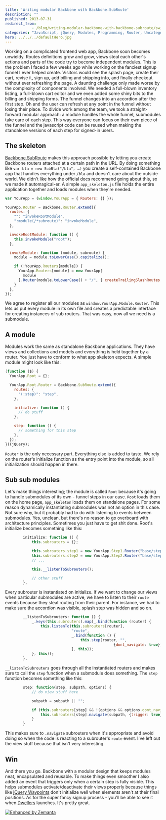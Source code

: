 ```yaml
---
title: 'Writing modular Backbone with Backbone.SubRoute'
description: ""
published: 2013-07-31
redirect_from: 
            - /blog/writing-modular-backbone-with-backbone-subroute/swizec/6297
categories: "JavaScript, jQuery, Modules, Programming, Router, Uncategorized, Web application"
hero: ../../../defaultHero.jpg
---
```

Working on a complicated frontend web app, Backbone soon becomes unwieldy. Routes definitions grow and grow, views steal each other&#x27;s actions and parts of the code try to become independent modules. This is the problem I faced a few weeks ago while working on the fanciest signup funnel I ever helped create. Visitors would see the splash page, create their cart, revise it, sign up, add billing and shipping info, and finally checkout without ever refreshing the page. A daunting challenge only made worse by the complexity of components involved. We needed a full-blown inventory listing, a full-blown cart editor and we even added some shiny bits to the billing and shipping forms. The funnel changes into an accordion after the first step. Oh and the user can refresh at any point in the funnel without losing their place. To divide work among the team, we took a straight-forward modular approach: a module handles the whole funnel, submodules take care of each step. This way everyone can focus on their own piece of the funnel and the javascript code can be reused when making the standalone versions of each step for signed-in users.

## The skeleton

[Backbone.SubRoute](http://geekdave.com/2012/04/05/module-specific-subroutes-in-backbone/) makes this approach possible by letting you create Backbone routers attached at a certain path in the URL. By doing something like `var bla = new SubBla("/bla", …)` you create a self-contained Backbone app that handles everything under `/bla` and doesn&#x27;t care about the outside world. We didn&#x27;t like how the official docs recommend going about this, so we made it automagical-er. A simple `app_skeleton.js` file holds the entire application together and loads modules when they&#x27;re needed.

```javascript
var YourApp = (window.YourApp = { Routers: {} });

YourApp.Router = Backbone.Router.extend({
  routes: {
    "": "invokeRootModule",
    ":module(/*subroute)": "invokeModule",
  },

  invokeRootModule: function () {
    this.invokeModule("root");
  },

  invokeModule: function (module, subroute) {
    module = module.toLowerCase().capitalize();

    if (!YourApp.Routers[module]) {
      YourApp.Routers[module] = new YourApp[
        module
      ].Router(module.toLowerCase() + "/", { createTrailingSlashRoutes: true });
    }
  },
});
```

We agree to register all our modules as `window.YourApp.Module.Router`. This lets us put every module in its own file and creates a predictable interface for creating instances of sub routers. That was easy, now all we need is a submodule.

## A module

Modules work the same as standalone Backbone applications. They have views and collections and models and everything is held together by a router. You just have to conform to what app skeleton expects. A simple module might look like this:

```javascript
(function ($) {
  YourApp.Root = {};

  YourApp.Root.Router = Backbone.SubRoute.extend({
    routes: {
      "(:step)": "step",
    },

    initialize: function () {
      // do stuff
    },

    step: function () {
      // something for this step
    },
  });
})(jQuery);
```

`Router` is the only necessary part. Everything else is added to taste. We rely on the router&#x27;s initialize function as the entry point into the module, so all initialization should happen in there.

## Sub sub modules

Let&#x27;s make things interesting; the module is called `Root` because it&#x27;s going to handle submodules of its own - funnel steps in our case. `Root` loads them on the home page, `app_skeleton` loads them on standalone pages. For some reason dynamically instantiating submodules was not an option in this case. Not sure why, but it probably had to do with listening to events between submodules. Yes, unclean, but there&#x27;s no reason to go overboard with architecture principles. Sometimes you just have to get shit done. Root&#x27;s initialize becomes something like this:

```javascript
        initialize: function () {
            this.subrouters = {};

            this.subrouters.step1 = new YourApp.Step1.Router("base/step1/");
            this.subrouters.step2 = new YourApp.Step2.Router("base/step2/");
            // ...

            this.__listenToSubrouters();

            // other stuff
        },
```

Every subrouter is instantiated on initialize. If we want to change our views when particular submodules are active, we have to listen to their `route` events because they steal routing from their parent. For instance, we had to make sure the accordion was visible, splash step was hidden and so on.

```javascript
        __listenToSubrouters: function () {
            _.keys(this.subrouters).map(_.bind(function (router) {
                this.listenTo(this.subrouters[router],
                              "route",
                              _.bind(function () {
                                  this.step(router, "",
                                                 {dont_navigate: true});
                              }, this));
            }, this));
        },
```

`__listenToSubrouters` goes through all the instantiated routers and makes sure to call the `step` function when a submodule does something. The `step` function becomes something like this:

```javascript
        step: function(step, subpath, options) {
            // do view stuff here

            subpath = subpath || "";

            if (this.subrouters[step] && !(options && options.dont_navigate)) {
                this.subrouters[step].navigate(subpath, {trigger: true});
            }
        }
```

This makes sure to `.navigate` subrouters when it&#x27;s appropriate and avoid doing so when the code is reacting to a subrouter&#x27;s `route` event. I&#x27;ve left out the view stuff because that isn&#x27;t very interesting.

## Win

And there you go. Backbone with a modular design that keeps modules neat, encapsulated and reusable. To make things even smoother I also added an event that triggers only when a certain step is fully visible. This helps submodules activate/deactivate their views properly because things like [jQuery Waypoints](http://imakewebthings.com/jquery-waypoints/) don&#x27;t initialize well when elements aren&#x27;t at their final positions. As for the super fancy signup process - you&#x27;ll be able to see it when [Dwellers](http://www.dwellers.com/) launches. It&#x27;s pretty great.

[![Enhanced by Zemanta](http://img.zemanta.com/zemified_e.png?x-id=80eafc50-068a-4f40-acaf-a20b7ce2ed15)](http://www.zemanta.com/?px "Enhanced by Zemanta")
